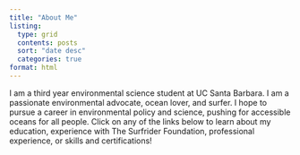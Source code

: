 ```yaml
---
title: "About Me"
listing:
  type: grid 
  contents: posts
  sort: "date desc"
  categories: true
format: html
---
```


I am a third year environmental science student at UC Santa Barbara. I am a passionate environmental advocate, ocean lover, and surfer. I hope to pursue a career in environmental policy and science, pushing for accessible oceans for all people. Click on any of the links below to learn about my education, experience with The Surfrider Foundation, professional experience, or skills and certifications!
